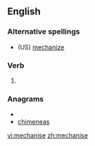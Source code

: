 ==English==

===Alternative spellings===
* (US) [[mechanize]]

===Verb===
{{en-verb|mechanises|mechanising|mechanised|mechanised}}

# {{British}} {{alternative spelling of|[[mechanize]]}}

===Anagrams===
* {{alphagram|aceehimns}}
* [[chimeneas#English|chimeneas]]

[[vi:mechanise]]
[[zh:mechanise]]